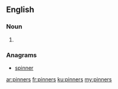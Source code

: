 ==English==

===Noun===
{{head|en|plural}}

# {{plural of|pinner|lang=en|nocat=1}}

===Anagrams===
* [[spinner#English|spinner]]

[[ar:pinners]]
[[fr:pinners]]
[[ku:pinners]]
[[my:pinners]]